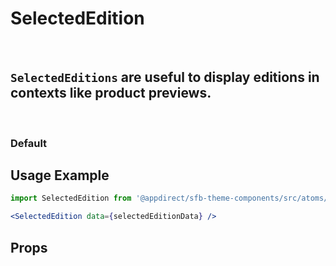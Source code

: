 

<Meta of={SelectedEditionStories} />

# SelectedEdition

<br />

## `SelectedEditions` are useful to display editions in contexts like product previews.

<br />

### Default

<Canvas>
  <Story of={SelectedEditionStories.Default} />
</Canvas>

## Usage Example

<CollapsibleJsonSnippet summary="selectedEditionData" code={selectedEditionData} />

```jsx
import SelectedEdition from '@appdirect/sfb-theme-components/src/atoms/selected-edition/SelectedEdition';

<SelectedEdition data={selectedEditionData} />
```

## Props

<ArgsTable of={SelectedEdition} />
